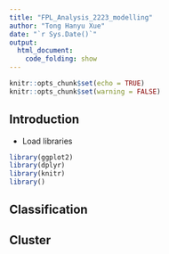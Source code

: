 ```yaml
---
title: "FPL_Analysis_2223_modelling"
author: "Tong Hanyu Xue"
date: "`r Sys.Date()`"
output:
  html_document:
    code_folding: show
---
```


```r
knitr::opts_chunk$set(echo = TRUE)
knitr::opts_chunk$set(warning = FALSE)
```

## Introduction

- Load libraries
```r
library(ggplot2)
library(dplyr)
library(knitr)
library()

```

## Classification

## Cluster 

